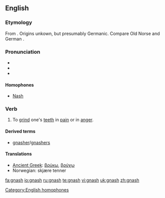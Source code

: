 {{was wotd|2007|March|18}}
==English==

===Etymology===
From {{etyl|enm|en}} {{term|gnasten|lang=enm}}.  Origins unkown, but presumably Germanic.  Compare Old Norse {{term|gnastan|lang=non}} and German {{term|knirschen|lang=de}}.

===Pronunciation===
* {{IPA|/næʃ/}}
* {{audio|en-us-gnash.ogg|Audio (US)}}
* {{rhymes|æʃ}}

====Homophones====
* [[Nash]]

===Verb===
{{en-verb|gnash|es}}

# To [[grind]] one's [[teeth]] in [[pain]] or in [[anger]].

====Derived terms====
*[[gnasher]]/[[gnashers]]

====Translations====
{{top}}
* [[Ancient Greek]]: [[βρύκω]], [[βρύχω]]
* Norwegian: skjære tenner
{{mid}}
{{bottom}}

[[Category:English homophones]]

[[fa:gnash]]
[[io:gnash]]
[[ru:gnash]]
[[te:gnash]]
[[vi:gnash]]
[[uk:gnash]]
[[zh:gnash]]